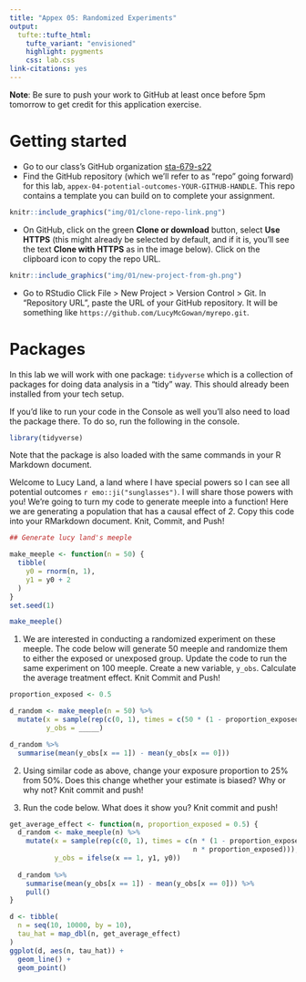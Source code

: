 ```yaml
---
title: "Appex 05: Randomized Experiments"
output: 
  tufte::tufte_html:
    tufte_variant: "envisioned"
    highlight: pygments
    css: lab.css
link-citations: yes
---
```


**Note**: Be sure to push your work to GitHub at least once before 5pm tomorrow to get credit for this application exercise.

# Getting started

- Go to our class's GitHub organization [sta-679-s22](https://github.com/sta-679-s22)
- Find the GitHub repository (which we'll refer to as "repo" going forward) for this lab, `appex-04-potential-outcomes-YOUR-GITHUB-HANDLE`. This repo contains a template you can build on to complete your assignment.

```r
knitr::include_graphics("img/01/clone-repo-link.png")
```

- On GitHub, click on the green **Clone or download** button, select **Use HTTPS** (this might already be selected by default, and if it is, you'll see the text **Clone with HTTPS** as in the image below). Click on the clipboard icon to copy the repo URL.

```r
knitr::include_graphics("img/01/new-project-from-gh.png")
```

- Go to RStudio Click File > New Project > Version Control > Git. In "Repository URL", paste the URL of your GitHub repository. It will be something like `https://github.com/LucyMcGowan/myrepo.git`.

# Packages

In this lab we will work with one package: `tidyverse` which is a collection of packages for doing data analysis in a "tidy" way. This should already been installed from your tech setup. 

If you'd like to run your code in the Console as well you'll also need to load the package there. To do so, run the following in the console. 

```r
library(tidyverse) 
```

Note that the package is also loaded with the same commands in your R Markdown document.

Welcome to Lucy Land, a land where I have special powers so I can see all potential outcomes `r emo::ji("sunglasses")`. I will share those powers with you! We're going to turn my code to generate meeple into a function! Here we are generating a population that has a causal effect of *2*. Copy this code into your RMarkdown document. Knit, Commit, and Push!

```r
## Generate lucy land's meeple

make_meeple <- function(n = 50) {
  tibble(
    y0 = rnorm(n, 1),
    y1 = y0 + 2
  )
}
set.seed(1)

make_meeple()
```

1. We are interested in conducting a randomized experiment on these meeple. The code below will generate 50 meeple and randomize them to either the exposed or unexposed group. Update the code to run the same experiment on 100 meeple.  Create a new variable, `y_obs`. Calculate the average treatment effect. Knit Commit and Push!

```r
proportion_exposed <- 0.5

d_random <- make_meeple(n = 50) %>%
  mutate(x = sample(rep(c(0, 1), times = c(50 * (1 - proportion_exposed), 50 * proportion_exposed)),
         y_obs = _____) 

d_random %>%
  summarise(mean(y_obs[x == 1]) - mean(y_obs[x == 0]))
```

2. Using similar code as above, change your exposure proportion to 25% from 50%. Does this change whether your estimate is biased? Why or why not? Knit commit and push!

3. Run the code below. What does it show you? Knit commit and push!

```r

get_average_effect <- function(n, proportion_exposed = 0.5) {
  d_random <- make_meeple(n) %>%
    mutate(x = sample(rep(c(0, 1), times = c(n * (1 - proportion_exposed),
                                             n * proportion_exposed))),
           y_obs = ifelse(x == 1, y1, y0)) 
  
  d_random %>%
    summarise(mean(y_obs[x == 1]) - mean(y_obs[x == 0])) %>% 
    pull()
}

d <- tibble(
  n = seq(10, 10000, by = 10),
  tau_hat = map_dbl(n, get_average_effect)
)
ggplot(d, aes(n, tau_hat)) +
  geom_line() + 
  geom_point()
```

